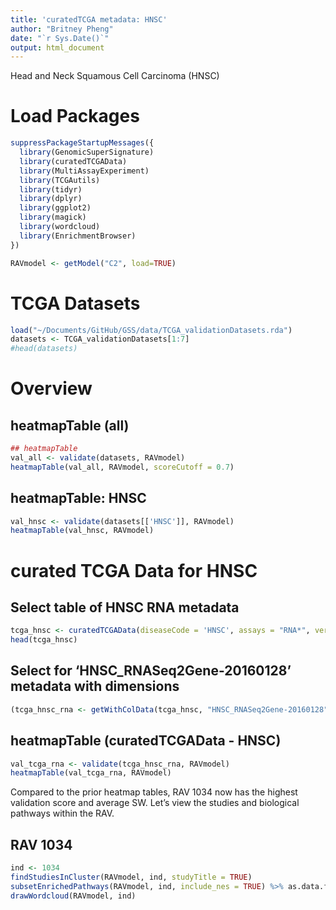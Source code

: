```yaml
---
title: 'curatedTCGA metadata: HNSC'
author: "Britney Pheng"
date: "`r Sys.Date()`"
output: html_document
---
```

Head and Neck Squamous Cell Carcinoma (HNSC)

# Load Packages
```r
suppressPackageStartupMessages({
  library(GenomicSuperSignature)
  library(curatedTCGAData)
  library(MultiAssayExperiment)
  library(TCGAutils)
  library(tidyr)
  library(dplyr)
  library(ggplot2)
  library(magick)
  library(wordcloud)
  library(EnrichmentBrowser)
})
```

```r
RAVmodel <- getModel("C2", load=TRUE)
```

# TCGA Datasets
```r
load("~/Documents/GitHub/GSS/data/TCGA_validationDatasets.rda")
datasets <- TCGA_validationDatasets[1:7]
#head(datasets)
```

# Overview
## heatmapTable (all)
```r
## heatmapTable
val_all <- validate(datasets, RAVmodel)
heatmapTable(val_all, RAVmodel, scoreCutoff = 0.7)
```

## heatmapTable: HNSC
```r
val_hnsc <- validate(datasets[['HNSC']], RAVmodel)
heatmapTable(val_hnsc, RAVmodel)
```
# curated TCGA Data for HNSC

## Select table of HNSC RNA metadata
```r
tcga_hnsc <- curatedTCGAData(diseaseCode = 'HNSC', assays = "RNA*", version = "2.0.1", dry.run = FALSE)
head(tcga_hnsc)
```
## Select for 'HNSC_RNASeq2Gene-20160128' metadata with dimensions
```r
(tcga_hnsc_rna <- getWithColData(tcga_hnsc, "HNSC_RNASeq2Gene-20160128", mode = "append"))
```

## heatmapTable (curatedTCGAData - HNSC)
```r
val_tcga_rna <- validate(tcga_hnsc_rna, RAVmodel)
heatmapTable(val_tcga_rna, RAVmodel)
```

Compared to the prior heatmap tables, RAV 1034 now has the highest validation score and average SW. Let's view the studies and biological pathways within the RAV.

## RAV 1034
```r
ind <- 1034
findStudiesInCluster(RAVmodel, ind, studyTitle = TRUE)
subsetEnrichedPathways(RAVmodel, ind, include_nes = TRUE) %>% as.data.frame
drawWordcloud(RAVmodel, ind)
```


